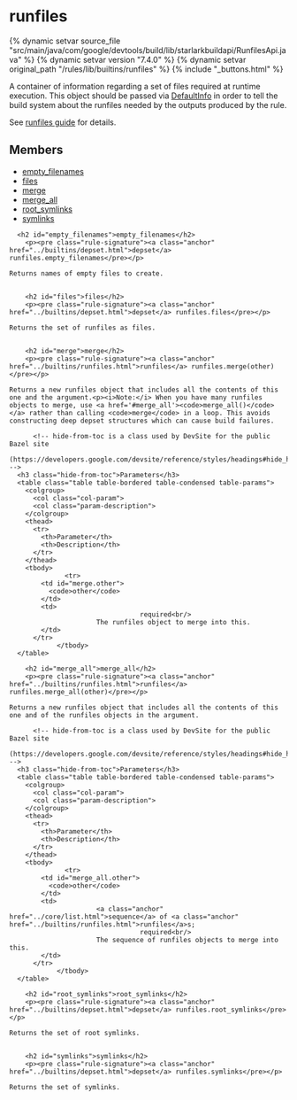 <html devsite>
<head>
  <meta name="project_path" value="/_project.yaml">
  <meta name="book_path" value="/versions/7.4.0/_book.yaml">
</head>
<body>

<h1 class="page-title" id="modules.runfiles">runfiles</h1>

{% dynamic setvar source_file "src/main/java/com/google/devtools/build/lib/starlarkbuildapi/RunfilesApi.java" %}
{% dynamic setvar version "7.4.0" %}
{% dynamic setvar original_path "/rules/lib/builtins/runfiles" %}
{% include "_buttons.html" %}
<!-- {% raw %} -->

A container of information regarding a set of files required at runtime execution. This object should be passed via <a href="../providers/DefaultInfo.html">DefaultInfo</a> in order to tell the build system about the runfiles needed by the outputs produced by the rule. <p>See <a href="https://bazel.build/versions/7.4.0/extending/rules#runfiles">runfiles guide</a> for details.

<h2>Members</h2>
<ul>
    <li>
    <a href="#empty_filenames">empty_filenames</a>
  </li>
      <li>
    <a href="#files">files</a>
  </li>
      <li>
    <a href="#merge">merge</a>
  </li>
      <li>
    <a href="#merge_all">merge_all</a>
  </li>
      <li>
    <a href="#root_symlinks">root_symlinks</a>
  </li>
      <li>
    <a href="#symlinks">symlinks</a>
  </li>
  </ul>

      <h2 id="empty_filenames">empty_filenames</h2>
        <p><pre class="rule-signature"><a class="anchor" href="../builtins/depset.html">depset</a> runfiles.empty_filenames</pre></p>

    Returns names of empty files to create.


        <h2 id="files">files</h2>
        <p><pre class="rule-signature"><a class="anchor" href="../builtins/depset.html">depset</a> runfiles.files</pre></p>

    Returns the set of runfiles as files.


        <h2 id="merge">merge</h2>
        <p><pre class="rule-signature"><a class="anchor" href="../builtins/runfiles.html">runfiles</a> runfiles.merge(other)</pre></p>

    Returns a new runfiles object that includes all the contents of this one and the argument.<p><i>Note:</i> When you have many runfiles objects to merge, use <a href='#merge_all'><code>merge_all()</code></a> rather than calling <code>merge</code> in a loop. This avoids constructing deep depset structures which can cause build failures.

          <!-- hide-from-toc is a class used by DevSite for the public Bazel site
      (https://developers.google.com/devsite/reference/styles/headings#hide_headings_from_the_toc) -->
      <h3 class="hide-from-toc">Parameters</h3>
      <table class="table table-bordered table-condensed table-params">
        <colgroup>
          <col class="col-param">
          <col class="param-description">
        </colgroup>
        <thead>
          <tr>
            <th>Parameter</th>
            <th>Description</th>
          </tr>
        </thead>
        <tbody>
                  <tr>
            <td id="merge.other">
              <code>other</code>
            </td>
            <td>
                                     required<br/>
                          The runfiles object to merge into this.
            </td>
          </tr>
                </tbody>
      </table>

        <h2 id="merge_all">merge_all</h2>
        <p><pre class="rule-signature"><a class="anchor" href="../builtins/runfiles.html">runfiles</a> runfiles.merge_all(other)</pre></p>

    Returns a new runfiles object that includes all the contents of this one and of the runfiles objects in the argument.

          <!-- hide-from-toc is a class used by DevSite for the public Bazel site
      (https://developers.google.com/devsite/reference/styles/headings#hide_headings_from_the_toc) -->
      <h3 class="hide-from-toc">Parameters</h3>
      <table class="table table-bordered table-condensed table-params">
        <colgroup>
          <col class="col-param">
          <col class="param-description">
        </colgroup>
        <thead>
          <tr>
            <th>Parameter</th>
            <th>Description</th>
          </tr>
        </thead>
        <tbody>
                  <tr>
            <td id="merge_all.other">
              <code>other</code>
            </td>
            <td>
                          <a class="anchor" href="../core/list.html">sequence</a> of <a class="anchor" href="../builtins/runfiles.html">runfiles</a>s;
                                     required<br/>
                          The sequence of runfiles objects to merge into this.
            </td>
          </tr>
                </tbody>
      </table>

        <h2 id="root_symlinks">root_symlinks</h2>
        <p><pre class="rule-signature"><a class="anchor" href="../builtins/depset.html">depset</a> runfiles.root_symlinks</pre></p>

    Returns the set of root symlinks.


        <h2 id="symlinks">symlinks</h2>
        <p><pre class="rule-signature"><a class="anchor" href="../builtins/depset.html">depset</a> runfiles.symlinks</pre></p>

    Returns the set of symlinks.



</body>
</html>

<!-- {% endraw %} -->
